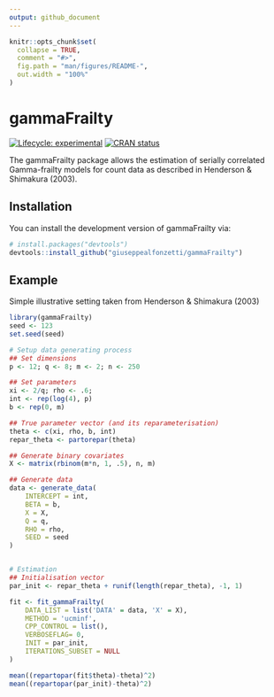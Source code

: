 ```yaml
---
output: github_document
---
```


<!-- README.md is generated from README.Rmd. Please edit that file -->

```r
knitr::opts_chunk$set(
  collapse = TRUE,
  comment = "#>",
  fig.path = "man/figures/README-",
  out.width = "100%"
)
```

# gammaFrailty

<!-- badges: start -->
[![Lifecycle: experimental](https://img.shields.io/badge/lifecycle-experimental-orange.svg)](https://lifecycle.r-lib.org/articles/stages.html#experimental)
[![CRAN status](https://www.r-pkg.org/badges/version/gammaFrailty)](https://CRAN.R-project.org/package=gammaFrailty)
<!-- badges: end -->

The gammaFrailty package allows the estimation of serially correlated Gamma-frailty models for count data as described in Henderson & Shimakura (2003). 

## Installation

You can install the development version of gammaFrailty via:

``` r
# install.packages("devtools")
devtools::install_github("giuseppealfonzetti/gammaFrailty")
```

## Example

Simple illustrative setting taken from Henderson & Shimakura (2003)

```r
library(gammaFrailty)
seed <- 123
set.seed(seed)

# Setup data generating process
## Set dimensions
p <- 12; q <- 8; m <- 2; n <- 250

## Set parameters
xi <- 2/q; rho <- .6;
int <- rep(log(4), p)
b <- rep(0, m) 

## True parameter vector (and its reparameterisation)
theta <- c(xi, rho, b, int)
repar_theta <- partorepar(theta)

## Generate binary covariates
X <- matrix(rbinom(m*n, 1, .5), n, m)

## Generate data
data <- generate_data(
    INTERCEPT = int,
    BETA = b,
    X = X,
    Q = q,
    RHO = rho,
    SEED = seed
)


# Estimation
## Initialisation vector
par_init <- repar_theta + runif(length(repar_theta), -1, 1)

fit <- fit_gammaFrailty(
    DATA_LIST = list('DATA' = data, 'X' = X),
    METHOD = 'ucminf',
    CPP_CONTROL = list(),
    VERBOSEFLAG= 0,
    INIT = par_init,
    ITERATIONS_SUBSET = NULL
)

mean((repartopar(fit$theta)-theta)^2)
mean((repartopar(par_init)-theta)^2)
```

